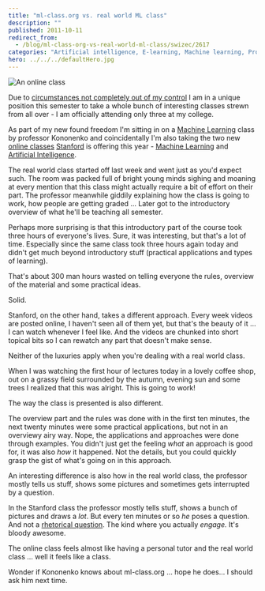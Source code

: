 ```yaml
---
title: "ml-class.org vs. real world ML class"
description: ""
published: 2011-10-11
redirect_from:
  - /blog/ml-class-org-vs-real-world-ml-class/swizec/2617
categories: "Artificial intelligence, E-learning, Machine learning, Professor, Uncategorized"
hero: ../../../defaultHero.jpg
---
```


![An online class](https://swizec.com/wp-content/uploads/2011/10/959a08a818b54dc89eb397dcf05b959e_74.jpg)

Due to [circumstances not completely out of my control](https://swizec.com/blog/i-suck-at-formal-education-or-does-education-suck/) I am in a unique position this semester to take a whole bunch of interesting classes strewn from all over - I am officially attending only three at my college.

As part of my new found freedom I'm sitting in on a [Machine Learning](http://en.wikipedia.org/wiki/Machine_learning) class by professor Kononenko and coincidentally I'm also taking the two new [online classes](http://en.wikipedia.org/wiki/E-learning) [Stanford](<http://maps.google.com/maps?ll=37.43,-122.17&spn=0.01,0.01&q=37.43,-122.17 (Stanford%20University)&t=h>) is offering this year - [Machine Learning](http://ml-class.org) and [Artificial Intelligence](http://ai-class.org).

The real world class started off last week and went just as you'd expect such. The room was packed full of bright young minds sighing and moaning at every mention that this class might actually require a bit of effort on their part. The professor meanwhile giddily explaining how the class is going to work, how people are getting graded ... Later got to the introductory overview of what he'll be teaching all semester.

Perhaps more surprising is that this introductory part of the course took three hours of everyone's lives. Sure, it was interesting, but that's a lot of time. Especially since the same class took three hours again today and didn't get much beyond introductory stuff (practical applications and types of learning).

That's about 300 man hours wasted on telling everyone the rules, overview of the material and some practical ideas.

Solid.

Stanford, on the other hand, takes a different approach. Every week videos are posted online, I haven't seen all of them yet, but that's the beauty of it ... I can watch whenever I feel like. And the videos are chunked into short topical bits so I can rewatch any part that doesn't make sense.

Neither of the luxuries apply when you're dealing with a real world class.

When I was watching the first hour of lectures today in a lovely coffee shop, out on a grassy field surrounded by the autumn, evening sun and some trees I realized that this was alright. This is going to work!

The way the class is presented is also different.

The overview part and the rules was done with in the first ten minutes, the next twenty minutes were some practical applications, but not in an overviewy airy way. Nope, the applications and approaches were done through examples. You didn't just get the feeling _what_ an approach is good for, it was also _how_ it happened. Not the details, but you could quickly grasp the gist of what's going on in this approach.

An interesting difference is also how in the real world class, the professor mostly tells us stuff, shows some pictures and sometimes gets interrupted by a question.

In the Stanford class the professor mostly tells stuff, shows a bunch of pictures and draws a _lot_. But every ten minutes or so _he_ poses a question. And not a [rhetorical question](http://en.wikipedia.org/wiki/Rhetorical_question). The kind where you actually _engage._ It's bloody awesome.

The online class feels almost like having a personal tutor and the real world class ... well it feels like a class.

Wonder if Kononenko knows about ml-class.org ... hope he does... I should ask him next time.
